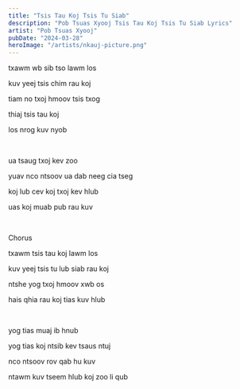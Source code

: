 ```yaml
---
title: "Tsis Tau Koj Tsis Tu Siab"
description: "Pob Tsuas Xyooj Tsis Tau Koj Tsis Tu Siab Lyrics"
artist: "Pob Tsuas Xyooj"
pubDate: "2024-03-28"
heroImage: "/artists/nkauj-picture.png"
---
```


txawm wb sib tso lawm los

kuv yeej tsis chim rau koj

tiam no txoj hmoov tsis txog

thiaj tsis tau koj

los nrog kuv nyob

<br />

ua tsaug txoj kev zoo

yuav nco ntsoov ua dab neeg cia tseg

koj lub cev koj txoj kev hlub

uas koj muab pub rau kuv

<br />

Chorus

txawm tsis tau koj lawm los

kuv yeej tsis tu lub siab rau koj

ntshe yog txoj hmoov xwb os

hais qhia rau koj tias kuv hlub

<br />

yog tias muaj ib hnub

yog tias koj ntsib kev tsaus ntuj

nco ntsoov rov qab hu kuv

ntawm kuv tseem hlub koj zoo li qub
